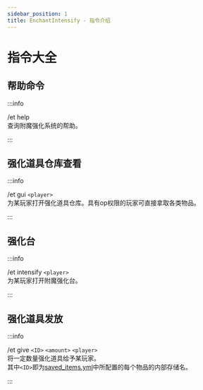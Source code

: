 ```yaml
---
sidebar_position: 1
title: EnchantIntensify - 指令介绍
---
```


# 指令大全
## 帮助命令
:::info

/et help<br/>
查询附魔强化系统的帮助。

:::
## 强化道具仓库查看
:::info

/et gui `<player>`<br/>
为某玩家打开强化道具仓库。具有op权限的玩家可直接拿取各类物品。

:::
## 强化台
:::info

/et intensify `<player>`<br/>
为某玩家打开附魔强化台。

:::
## 强化道具发放
:::info

/et give `<ID>` `<amount>` `<player>`<br/>
将一定数量强化道具给予某玩家。<br/>
其中`<ID>`即为[saved_items.yml](saved_items.yml)中所配置的每个物品的内部存储名。

:::

